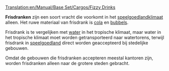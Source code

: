 [[Translation:en/Manual/Base Set/Cargos/Fizzy Drinks]]

{{nl/Vracht|name=Frisdrank
|image=FizzyDrinks.png
|geproduceerd=[[nl/Manual/Base Set/Industries/Frisdrankfabriek|Frisdrankfabriek]]
|geaccepteerd=[[nl/Manual/Gemeente|Stad]]
}}

'''Frisdranken''' zijn een soort vracht die voorkomt in het [[nl/Manual/Klimaat#speelgoedland|speelgoedlandklimaat]] alleen. Het ruwe materiaal van frisdrank is [[nl/Manual/Base Set/Cargos/Cola|cola]] en [[nl/Manual/Base Set/Cargos/Bubbels|bubbels]].

Frisdrank is te vergelijken met [[nl/Manual/Base Set/Cargos/Water|water]] in het tropische klimaat, maar water in het tropische klimaat moet worden getransporteerd naar watertorens, terwijl frisdrank in [[nl/Manual/Klimaat#speelgoedland|speelgoedland]] direct worden geaccepteerd bij stedelijke gebouwen.

Omdat de gebouwen die frisdranken accepteren meestal kantoren zijn, worden frisdranken alleen naar de grotere steden gebracht.